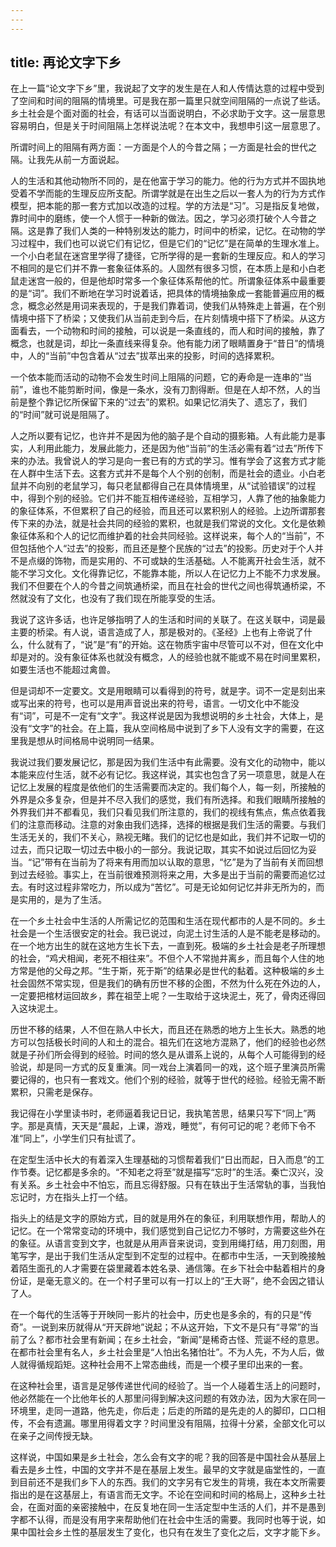 ```yaml
---
---
---
```

title: 再论文字下乡
---




在上一篇“论文字下乡”里，我说起了文字的发生是在人和人传情达意的过程中受到了空间和时间的阻隔的情境里。可是我在那一篇里只就空间阻隔的一点说了些话。乡土社会是个面对面的社会，有话可以当面说明白，不必求助于文字。这一层意思容易明白，但是关于时间阻隔上怎样说法呢？在本文中，我想申引这一层意思了。

所谓时间上的阻隔有两方面：一方面是个人的今昔之隔；一方面是社会的世代之隔。让我先从前一方面说起。

人的生活和其他动物所不同的，是在他富于学习的能力。他的行为方式并不固执地受着不学而能的生理反应所支配。所谓学就是在出生之后以一套人为的行为方式作模型，把本能的那一套方式加以改造的过程。学的方法是“习”。习是指反复地做，靠时间中的磨练，使一个人惯于一种新的做法。因之，学习必须打破个人今昔之隔。这是靠了我们人类的一种特别发达的能力，时间中的桥梁，记忆。在动物的学习过程中，我们也可以说它们有记忆，但是它们的“记忆”是在简单的生理水准上。一个小白老鼠在迷宫里学得了捷径，它所学得的是一套新的生理反应。和人的学习不相同的是它们并不靠一套象征体系的。人固然有很多习惯，在本质上是和小白老鼠走迷宫一般的，但是他却时常多一个象征体系帮他的忙。所谓象征体系中最重要的是“词”。我们不断地在学习时说着话，把具体的情境抽象成一套能普遍应用的概念，概念必然是用词来表现的，于是我们靠着词，使我们从特殊走上普遍，在个别情境中搭下了桥梁；又使我们从当前走到今后，在片刻情境中搭下了桥梁。从这方面看去，一个动物和时间的接触，可以说是一条直线的，而人和时间的接触，靠了概念，也就是词，却比一条直线来得复杂。他有能力闭了眼睛置身于“昔日”的情境中，人的“当前”中包含着从“过去”拔萃出来的投影，时间的选择累积。

一个依本能而活动的动物不会发生时间上阻隔的问题，它的寿命是一连串的“当前”，谁也不能剪断时间，像是一条水，没有刀割得断。但是在人却不然，人的当前是整个靠记忆所保留下来的“过去”的累积。如果记忆消失了、遗忘了，我们的“时间”就可说是阻隔了。

人之所以要有记忆，也许并不是因为他的脑子是个自动的摄影箱。人有此能力是事实，人利用此能力，发展此能力，还是因为他“当前”的生活必需有着“过去”所传下来的办法。我曾说人的学习是向一套已有的方式的学习。惟有学会了这套方式才能在人群中生活下去。这套方式并不是每个人个别的创制，而是社会的遗业。小白老鼠并不向别的老鼠学习，每只老鼠都得自己在具体情境里，从“试验错误”的过程中，得到个别的经验。它们并不能互相传递经验，互相学习，人靠了他的抽象能力的象征体系，不但累积了自己的经验，而且还可以累积别人的经验。上边所谓那套传下来的办法，就是社会共同的经验的累积，也就是我们常说的文化。文化是依赖象征体系和个人的记忆而维护着的社会共同经验。这样说来，每个人的“当前”，不但包括他个人“过去”的投影，而且还是整个民族的“过去”的投影。历史对于个人并不是点缀的饰物，而是实用的、不可或缺的生活基础。人不能离开社会生活，就不能不学习文化。文化得靠记忆，不能靠本能，所以人在记忆力上不能不力求发展。我们不但要在个人的今昔之间筑通桥梁，而且在社会的世代之间也得筑通桥梁，不然就没有了文化，也没有了我们现在所能享受的生活。

我说了这许多话，也许足够指明了人的生活和时间的关联了。在这关联中，词是最主要的桥梁。有人说，语言造成了人，那是极对的。《圣经》上也有上帝说了什么，什么就有了，“说”是“有”的开始。这在物质宇宙中尽管可以不对，但在文化中却是对的。没有象征体系也就没有概念，人的经验也就不能或不易在时间里累积，如要生活也不能超过禽兽。

但是词却不一定要文。文是用眼睛可以看得到的符号，就是字。词不一定是刻出来或写出来的符号，也可以是用声音说出来的符号，语言。一切文化中不能没有“词”，可是不一定有“文字”。我这样说是因为我想说明的乡土社会，大体上，是没有“文字”的社会。在上篇，我从空间格局中说到了乡下人没有文字的需要，在这里我是想从时间格局中说明同一结果。

我说过我们要发展记忆，那是因为我们生活中有此需要。没有文化的动物中，能以本能来应付生活，就不必有记忆。我这样说，其实也包含了另一项意思，就是人在记忆上发展的程度是依他们的生活需要而决定的。我们每个人，每一刻，所接触的外界是众多复杂，但是并不尽入我们的感觉，我们有所选择。和我们眼睛所接触的外界我们并不都看见，我们只看见我们所注意的，我们的视线有焦点，焦点依着我们的注意而移动。注意的对象由我们选择，选择的根据是我们生活的需要。与我们生活无关的，我们不关心，熟视无睹。我们的记忆也是如此，我们并不记取一切的过去，而只记取一切过去中极小的一部分。我说记取，其实不如说过后回忆为妥当。“记”带有在当前为了将来有用而加以认取的意思，“忆”是为了当前有关而回想到过去经验。事实上，在当前很难预测将来之用，大多是出于当前的需要而追忆过去。有时这过程非常吃力，所以成为“苦忆”。可是无论如何记忆并非无所为的，而是实用的，是为了生活。

在一个乡土社会中生活的人所需记忆的范围和生活在现代都市的人是不同的。乡土社会是一个生活很安定的社会。我已说过，向泥土讨生活的人是不能老是移动的。在一个地方出生的就在这地方生长下去，一直到死。极端的乡土社会是老子所理想的社会，“鸡犬相闻，老死不相往来”。不但个人不常抛井离乡，而且每个人住的地方常是他的父母之邦。“生于斯，死于斯”的结果必是世代的黏着。这种极端的乡土社会固然不常实现，但是我们的确有历世不移的企图，不然为什么死在外边的人，一定要把棺材运回故乡，葬在祖茔上呢？一生取给于这块泥土，死了，骨肉还得回入这块泥土。

历世不移的结果，人不但在熟人中长大，而且还在熟悉的地方上生长大。熟悉的地方可以包括极长时间的人和土的混合。祖先们在这地方混熟了，他们的经验也必然就是子孙们所会得到的经验。时间的悠久是从谱系上说的，从每个人可能得到的经验说，却是同一方式的反复重演。同一戏台上演着同一的戏，这个班子里演员所需要记得的，也只有一套戏文。他们个别的经验，就等于世代的经验。经验无需不断累积，只需老是保存。

我记得在小学里读书时，老师逼着我记日记，我执笔苦思，结果只写下“同上”两字。那是真情，天天是“晨起，上课，游戏，睡觉”，有何可记的呢？老师下令不准“同上”，小学生们只有扯谎了。

在定型生活中长大的有着深入生理基础的习惯帮着我们“日出而起，日入而息”的工作节奏。记忆都是多余的。“不知老之将至”就是描写“忘时”的生活。秦亡汉兴，没有关系。乡土社会中不怕忘，而且忘得舒服。只有在轶出于生活常轨的事，当我怕忘记时，方在指头上打一个结。

指头上的结是文字的原始方式，目的就是用外在的象征，利用联想作用，帮助人的记忆。在一个常常变动的环境中，我们感觉到自己记忆力不够时，方需要这些外在的象征。从语言变到文字，也就是从用声音来说词，变到用绳打结，用刀刻图，用笔写字，是出于我们生活从定型到不定型的过程中。在都市中生活，一天到晚接触着陌生面孔的人才需要在袋里藏着本姓名录、通信簿。在乡下社会中黏着相片的身份证，是毫无意义的。在一个村子里可以有一打以上的“王大哥”，绝不会因之错认了人。

在一个每代的生活等于开映同一影片的社会中，历史也是多余的，有的只是“传奇”。一说到来历就得从“开天辟地”说起；不从这开始，下文不是只有“寻常”的当前了么？都市社会里有新闻；在乡土社会，“新闻”是稀奇古怪、荒诞不经的意思。在都市社会里有名人，乡土社会里是“人怕出名猪怕壮”。不为人先，不为人后，做人就得循规蹈矩。这种社会用不上常态曲线，而是一个模子里印出来的一套。

在这种社会里，语言是足够传递世代间的经验了。当一个人碰着生活上的问题时，他必然能在一个比他年长的人那里问得到解决这问题的有效办法，因为大家在同一环境里，走同一道路，他先走，你后走；后走的所踏的是先走的人的脚印，口口相传，不会有遗漏。哪里用得着文字？时间里没有阻隔，拉得十分紧，全部文化可以在亲子之间传授无缺。

这样说，中国如果是乡土社会，怎么会有文字的呢？我的回答是中国社会从基层上看去是乡土性，中国的文字并不是在基层上发生。最早的文字就是庙堂性的，一直到目前还不是我们乡下人的东西。我们的文字另有它发生的背境，我在本文所需要指出的是在这基层上，有语言而无文字。不论在空间和时间的格局上，这种乡土社会，在面对面的亲密接触中，在反复地在同一生活定型中生活的人们，并不是愚到字都不认得，而是没有用字来帮助他们在社会中生活的需要。我同时也等于说，如果中国社会乡土性的基层发生了变化，也只有在发生了变化之后，文字才能下乡。
